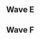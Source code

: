 {{DISPLAYTITLE:Shine 2016: ''Melee'' Doubles Pools}}{{tabs static
|name1=Overview
|link1=Shine/2016/Melee
|name2=Singles Round 1 Pools
|link2=Shine/2016/Melee/Singles Round 1 Pools
|name3=Singles Round 2 Pools
|link3=Shine/2016/Melee/Singles Round 2 Pools
|name4=Singles Bracket
|link4=Shine/2016/Melee/Singles Bracket
|name5=Doubles Pools
|link5=Shine/2016/Melee/Doubles Pools
|name6=Doubles Bracket
|link6=Shine/2016/Melee/Doubles Bracket
|This=5
}}
==Wave E==
{{Box|start|padding=2em}}
{{HiddenSort|===E1===}}
{{GroupTableStart |Bracket E1|width=300px}}
{{DoublesGroupTableSlot|p1=Lucky|p1flag=us|p2=Reno|p2flag=us|win_m=4|lose_m=0|place=1|bg=up|go={{advance|Shine/2016/Melee/Doubles Bracket#Winners Bracket}}}}
{{DoublesGroupTableSlot|p1=BigWenz|p1flag=us|p2=Juggleguy|p2flag=us|win_m=6|lose_m=1|place=2|bg=up|go={{advance|Shine/2016/Melee/Doubles Bracket#Losers Bracket}}}}
{{DoublesGroupTableSlot|p1=ZettaVolt|p1flag=us|p2=Tessa|p2flag=us|win_m=3|lose_m=2|place=3|bg=down}}
{{DoublesGroupTableSlot|p1=Kevorkian|p1flag=us|p2=MPK|p2flag=us|win_m=4|lose_m=2|place=4|bg=down}}
{{DoublesGroupTableSlot|p1=DogFace|p1flag=us|p2=trogdor|p2flag=us|win_m=2|lose_m=2|place=5|bg=down}}
{{DoublesGroupTableSlot|p1=Keo|p1flag=ca|p2=VrudSSBM|p2flag=ca|win_m=2|lose_m=2|place=5|bg=down}}
{{DoublesGroupTableSlot|p1=LightningJG|p1flag=us|p2=Dr. Moo|p2flag=us|win_m=2|lose_m=2|place=7|bg=down}}
{{DoublesGroupTableSlot|p1=FloorBoards|p1flag=us|p2=Tree|p2flag=us|win_m=2|lose_m=2|place=7|bg=down}}
{{DoublesGroupTableSlot|p1=mom?|p1flag=us|p2=Charlie|p2flag=us|win_m=1|lose_m=2|place=9|bg=down}}
{{DoublesGroupTableSlot|p1=dtwizzledante|p1flag=us|p2=Wombätt|p2flag=us|win_m=1|lose_m=2|place=9|bg=down}}
{{DoublesGroupTableSlot|p1=SirCabby|p1flag=us|p2=G0mega|p2flag=us|win_m=1|lose_m=2|place=9|bg=down}}
{{DoublesGroupTableSlot|p1=Milk|p1flag=us|p2=Z0RA|p2flag=us|win_m=1|lose_m=2|place=9|bg=down}}
{{DoublesGroupTableSlot|p1=Hufff|p1flag=us|p2=Tommy|p2flag=us|win_m=0|lose_m=2|place=13|bg=down}}
{{DoublesGroupTableSlot|p1=Chompskye|p1flag=us|p2=Core|p2flag=us|win_m=0|lose_m=2|place=13|bg=down}}
{{DoublesGroupTableSlot|p1=Pecan3141|p1flag=us|p2=ScarJo|p2flag=us|win_m=0|lose_m=2|place=13|bg=down}}
{{DoublesGroupTableSlot|p1=Eaglebloo|p1flag=us|p2=Wjang|p2flag=us|win_m=0|lose_m=2|place=13|bg=down}}
{{GroupTableEnd}}
{{Box|break|padding=2em}}

{{HiddenSort|===E2===}}
{{GroupTableStart |Bracket E2|width=300px}}
{{DoublesGroupTableSlot|p1=The Moon|p1flag=us|p2=DJ Nintendo|p2flag=us|win_m=4|lose_m=0|place=1|bg=up|go={{advance|Shine/2016/Melee/Doubles Bracket#Winners Bracket}}}}
{{DoublesGroupTableSlot|p1=Mr. Lemon|p1flag=us|p2=Klaps|p2flag=us|win_m=4|lose_m=1|place=2|bg=up|go={{advance|Shine/2016/Melee/Doubles Bracket#Losers Bracket}}}}
{{DoublesGroupTableSlot|p1=Mt. Crushmore|p1flag=us|p2=Quil|p2flag=us|win_m=5|lose_m=2|place=3|bg=down}}
{{DoublesGroupTableSlot|p1=lint|p1flag=us|p2=Toe|p2flag=us|win_m=3|lose_m=2|place=4|bg=down}}
{{DoublesGroupTableSlot|p1=Trees|p1flag=us|p2=lordbeard|p2flag=us|win_m=3|lose_m=2|place=5|bg=down}}
{{DoublesGroupTableSlot|p1=Life|p1flag=us|p2=Miyagi|p2flag=us|win_m=2|lose_m=2|place=5|bg=down}}
{{DoublesGroupTableSlot|p1=Adair|p1flag=us|p2=Stacy's Stepdad|p2flag=us|win_m=2|lose_m=2|place=7|bg=down}}
{{DoublesGroupTableSlot|p1=Brohad|p1flag=us|p2=FizzBA|p2flag=il|win_m=2|lose_m=2|place=7|bg=down}}
{{DoublesGroupTableSlot|p1=Mr. Tuesday|p1flag=us|p2=Metlwing|p2flag=us|win_m=1|lose_m=2|place=9|bg=down}}
{{DoublesGroupTableSlot|p1=RawDog|p1flag=us|p2=FingerBlast|p2flag=us|win_m=1|lose_m=2|place=9|bg=down}}
{{DoublesGroupTableSlot|p1=KKZ|p1flag=us|p2=Tenshi|p2flag=us|win_m=1|lose_m=2|place=9|bg=down}}
{{DoublesGroupTableSlot|p1=jgramm|p1flag=us|p2=Krythan|p2flag=us|win_m=1|lose_m=2|place=9|bg=down}}
{{DoublesGroupTableSlot|p1=nokit|p1flag=us|p2=Loading...|p2flag=us|win_m=0|lose_m=2|place=13|bg=down}}
{{DoublesGroupTableSlot|p1=Wei|p1flag=us|p2=Scabhammer|p2flag=us|win_m=0|lose_m=2|place=13|bg=down}}
{{DoublesGroupTableSlot|p1=SkullTown|p1flag=us|p2=bennyboy98|p2flag=us|win_m=0|lose_m=2|place=13|bg=down}}
{{DoublesGroupTableSlot|p1=EXALTEDoreo|p1flag=us|p2=Cupcake Pirate|p2flag=us|win_m=0|lose_m=2|place=13|bg=down}}
{{GroupTableEnd}}
{{Box|break|padding=2em}}

{{HiddenSort|===E3===}}
{{GroupTableStart |Bracket E3|width=300px}}
{{DoublesGroupTableSlot|p1=SFAT|p1flag=us|p2=Kjh|p2flag=us|win_m=4|lose_m=0|place=1|bg=up|go={{advance|Shine/2016/Melee/Doubles Bracket#Winners Bracket}}}}
{{DoublesGroupTableSlot|p1=mayb|p1flag=us|p2=Ryobeat|p2flag=us|win_m=4|lose_m=1|place=2|bg=up|go={{advance|Shine/2016/Melee/Doubles Bracket#Losers Bracket}}}}
{{DoublesGroupTableSlot|p1=GSO|p1flag=us|p2=Thx|p2flag=us|win_m=4|lose_m=2|place=3|bg=down}}
{{DoublesGroupTableSlot|p1=GongFactor|p1flag=us|p2=Makari|p2flag=us|win_m=3|lose_m=2|place=4|bg=down}}
{{DoublesGroupTableSlot|p1=wAwA|p1flag=us|p2=Metallic|p2flag=us|win_m=3|lose_m=2|place=5|bg=down}}
{{DoublesGroupTableSlot|p1=Samurai Ike|p1flag=us|p2=plow|p2flag=us|win_m=3|lose_m=2|place=5|bg=down}}
{{DoublesGroupTableSlot|p1=Saiyan|p1flag=us|p2=Silent|p2flag=us|win_m=2|lose_m=2|place=7|bg=down}}
{{DoublesGroupTableSlot|p1=Connor|p1flag=us|p2=stickman|p2flag=us|win_m=2|lose_m=2|place=7|bg=down}}
{{DoublesGroupTableSlot|p1=Dodge|p1flag=us|p2=rootbeerFloat|p2flag=us|win_m=1|lose_m=2|place=9|bg=down}}
{{DoublesGroupTableSlot|p1=John Ward|p1flag=us|p2=JNaut|p2flag=us|win_m=1|lose_m=2|place=9|bg=down}}
{{DoublesGroupTableSlot|p1=Beverage|p1flag=us|p2=WyzDM|p2flag=us|win_m=1|lose_m=2|place=9|bg=down}}
{{DoublesGroupTableSlot|p1=link2213|p1flag=us|p2=DannyD|p2flag=us|win_m=1|lose_m=2|place=9|bg=down}}
{{DoublesGroupTableSlot|p1=Spirit|p1flag=us|p2=Dutes|p2flag=us|win_m=0|lose_m=2|place=13|bg=down}}
{{DoublesGroupTableSlot|p1=Jeff Chang|p1flag=us|p2=Demm|p2flag=us|win_m=0|lose_m=2|place=13|bg=down}}
{{DoublesGroupTableSlot|p1=Ceeds|p1flag=us|p2=Gbaby6_|p2flag=us|win_m=0|lose_m=2|place=13|bg=down}}
{{DoublesGroupTableSlot|p1=Mr.Stitch|p1flag=us|p2=STDemon|p2flag=us|win_m=0|lose_m=2|place=13|bg=down}}
{{GroupTableEnd}}
{{Box|break|padding=2em}}

{{HiddenSort|===E4===}}
{{GroupTableStart |Bracket E4|width=300px}}
{{DoublesGroupTableSlot|p1=Westballz|p1flag=us|p2=Prince Abu|p2flag=us|win_m=4|lose_m=0|place=1|bg=up|go={{advance|Shine/2016/Melee/Doubles Bracket#Winners Bracket}}}}
{{DoublesGroupTableSlot|p1=ADVANCED|p1flag=us|p2=TheSWOOPER|p2flag=us|win_m=4|lose_m=1|place=2|bg=up|go={{advance|Shine/2016/Melee/Doubles Bracket#Losers Bracket}}}}
{{DoublesGroupTableSlot|p1=MattDotZeb|p1flag=us|p2=Hentai69|p2flag=us|win_m=4|lose_m=2|place=3|bg=down}}
{{DoublesGroupTableSlot|p1=Younger|p1flag=us|p2=ThunderPaste|p2flag=us|win_m=3|lose_m=2|place=4|bg=down}}
{{DoublesGroupTableSlot|p1=Sastopher|p1flag=us|p2=Derilink|p2flag=us|win_m=3|lose_m=2|place=5|bg=down}}
{{DoublesGroupTableSlot|p1=Razz|p1flag=us|p2=nml|p2flag=us|win_m=3|lose_m=2|place=5|bg=down}}
{{DoublesGroupTableSlot|p1=Burrito Mobile|p1flag=us|p2=Grrg|p2flag=us|win_m=2|lose_m=2|place=7|bg=down}}
{{DoublesGroupTableSlot|p1=NBS|p1flag=us|p2=Farthbog|p2flag=us|win_m=2|lose_m=2|place=7|bg=down}}
{{DoublesGroupTableSlot|p1=Salt Mine|p1flag=us|p2=Pooodge|p2flag=us|win_m=1|lose_m=2|place=9|bg=down}}
{{DoublesGroupTableSlot|p1=sambuddy5|p1flag=us|p2=ClyveDaddy|p2flag=us|win_m=1|lose_m=2|place=9|bg=down}}
{{DoublesGroupTableSlot|p1=Smitus|p1flag=us|p2=Alchemist|p2flag=us|win_m=1|lose_m=2|place=9|bg=down}}
{{DoublesGroupTableSlot|p1=elicik|p1flag=us|p2=DotA|p2flag=us|win_m=1|lose_m=2|place=9|bg=down}}
{{DoublesGroupTableSlot|p1=Argo|p1flag=us|p2=Peak|p2flag=us|win_m=0|lose_m=2|place=13|bg=down}}
{{DoublesGroupTableSlot|p1=Maestro|p1flag=us|p2=Bumble|p2flag=us|win_m=0|lose_m=2|place=13|bg=down}}
{{DoublesGroupTableSlot|p1=Reset|p1flag=us|p2=BigRedAnimeBike|p2flag=us|win_m=0|lose_m=2|place=13|bg=down}}
{{DoublesGroupTableSlot|p1=Icon|p1flag=us|p2=Moat|p2flag=us|win_m=0|lose_m=2|place=13|bg=down}}
{{GroupTableEnd}}
{{Box|break|padding=2em}}

{{HiddenSort|===E5===}}
{{GroupTableStart |Bracket E5|width=300px}}
{{DoublesGroupTableSlot|p1=Nintendude|p1flag=us|p2=Wobbles|p2flag=us|win_m=4|lose_m=0|place=1|bg=up|go={{advance|Shine/2016/Melee/Doubles Bracket#Winners Bracket}}}}
{{DoublesGroupTableSlot|p1=Elen|p1flag=us|p2=KDJ|p2flag=us|win_m=4|lose_m=1|place=2|bg=up|go={{advance|Shine/2016/Melee/Doubles Bracket#Losers Bracket}}}}
{{DoublesGroupTableSlot|p1=bonfire10|p1flag=us|p2=Arty|p2flag=us|win_m=4|lose_m=2|place=3|bg=down}}
{{DoublesGroupTableSlot|p1=BigFoig|p1flag=us|p2=YCJ|p2flag=us|win_m=3|lose_m=2|place=4|bg=down}}
{{DoublesGroupTableSlot|p1=K8A|p1flag=us|p2=Shwa$BB|p2flag=us|win_m=3|lose_m=2|place=5|bg=down}}
{{DoublesGroupTableSlot|p1=Lego|p1flag=us|p2=Enemy Unit|p2flag=us|win_m=3|lose_m=2|place=5|bg=down}}
{{DoublesGroupTableSlot|p1=delarock|p1flag=us|p2=Stoned Toddler|p2flag=us|win_m=2|lose_m=2|place=7|bg=down}}
{{DoublesGroupTableSlot|p1=Milk $$$|p1flag=us|p2=JPO|p2flag=us|win_m=2|lose_m=2|place=7|bg=down}}
{{DoublesGroupTableSlot|p1=TuukkaTime|p1flag=us|p2=bluJ|p2flag=us|win_m=1|lose_m=2|place=9|bg=down}}
{{DoublesGroupTableSlot|p1=CapitaineMitaine|p1flag=ca|p2=Rudo|p2flag=ca|win_m=1|lose_m=2|place=9|bg=down}}
{{DoublesGroupTableSlot|p1=22K|p1flag=us|p2=Soil|p2flag=us|win_m=1|lose_m=2|place=9|bg=down}}
{{DoublesGroupTableSlot|p1=Horato|p1flag=us|p2=Shubs|p2flag=us|win_m=1|lose_m=2|place=9|bg=down}}
{{DoublesGroupTableSlot|p1=Battery|p1flag=us|p2=Hazard|p2flag=us|win_m=0|lose_m=2|place=13|bg=down}}
{{DoublesGroupTableSlot|p1=SD Rick|p1flag=us|p2=ProXY|p2flag=us|win_m=0|lose_m=2|place=13|bg=down}}
{{DoublesGroupTableSlot|p1=Goad|p1flag=us|p2=UnclePh1l|p2flag=us|win_m=0|lose_m=2|place=13|bg=down}}
{{DoublesGroupTableSlot|p1=KFJ|p1flag=us|p2=Aureate|p2flag=us|win_m=0|lose_m=2|place=13|bg=down}}
{{GroupTableEnd}}
{{Box|break|padding=2em}}

{{HiddenSort|===E6===}}
{{GroupTableStart |Bracket E6|width=300px}}
{{DoublesGroupTableSlot|p1=Crush|p1flag=us|p2=Slox|p2flag=us|win_m=4|lose_m=0|place=1|bg=up|go={{advance|Shine/2016/Melee/Doubles Bracket#Winners Bracket}}}}
{{DoublesGroupTableSlot|p1=squible|p1flag=us|p2=Clue|p2flag=us|win_m=5|lose_m=1|place=2|bg=up|go={{advance|Shine/2016/Melee/Doubles Bracket#Losers Bracket}}}}
{{DoublesGroupTableSlot|p1=Zeo|p1flag=us|p2=CIZ|p2flag=us|win_m=3|lose_m=2|place=3|bg=down}}
{{DoublesGroupTableSlot|p1=Zeus|p1flag=us|p2=Flambo|p2flag=us|win_m=4|lose_m=2|place=4|bg=down}}
{{DoublesGroupTableSlot|p1=HannyDoon|p1flag=us|p2=alan|p2flag=us|win_m=3|lose_m=2|place=5|bg=down}}
{{DoublesGroupTableSlot|p1=emilywaves|p1flag=us|p2=Admiral|p2flag=us|win_m=2|lose_m=2|place=5|bg=down}}
{{DoublesGroupTableSlot|p1=IONTheKid|p1flag=us|p2=Batista|p2flag=us|win_m=2|lose_m=2|place=7|bg=down}}
{{DoublesGroupTableSlot|p1=Quality Steve|p1flag=us|p2=DennysGrandSlamBreakfast|p2flag=us|win_m=2|lose_m=2|place=7|bg=down}}
{{DoublesGroupTableSlot|p1=Havok|p1flag=us|p2=Emil|p2flag=us|win_m=1|lose_m=2|place=9|bg=down}}
{{DoublesGroupTableSlot|p1=danch|p1flag=us|p2=Haus|p2flag=us|win_m=1|lose_m=2|place=9|bg=down}}
{{DoublesGroupTableSlot|p1=Spell|p1flag=us|p2=Pizzamaster|p2flag=us|win_m=1|lose_m=2|place=9|bg=down}}
{{DoublesGroupTableSlot|p1=Hot Toddy|p1flag=us|p2=Link|p2flag=us|win_m=1|lose_m=2|place=9|bg=down}}
{{DoublesGroupTableSlot|p1=Maytag|p1flag=us|p2=Him|p2flag=us|win_m=0|lose_m=2|place=13|bg=down}}
{{DoublesGroupTableSlot|p1=Pyro|p1flag=us|p2=Yang|p2flag=us|win_m=0|lose_m=2|place=13|bg=down}}
{{DoublesGroupTableSlot|p1=snowman|p1flag=us|p2=Vexoskeleton|p2flag=us|win_m=0|lose_m=2|place=13|bg=down}}
{{DoublesGroupTableSlot|p1=KC|p1flag=us|p2=JCela|p2flag=us|win_m=0|lose_m=2|place=13|bg=down}}
{{GroupTableEnd}}
{{Box|break|padding=2em}}

{{HiddenSort|===E7===}}
{{GroupTableStart |Bracket E7|width=300px}}
{{DoublesGroupTableSlot|p1=Swiftbass|p1flag=us|p2=Tafokints|p2flag=us|win_m=4|lose_m=0|place=1|bg=up|go={{advance|Shine/2016/Melee/Doubles Bracket#Winners Bracket}}}}
{{DoublesGroupTableSlot|p1=Zealous5000|p1flag=us|p2=Red Rice|p2flag=us|win_m=4|lose_m=1|place=2|bg=up|go={{advance|Shine/2016/Melee/Doubles Bracket#Losers Bracket}}}}
{{DoublesGroupTableSlot|p1=Vestboy Myst|p1flag=us|p2=Son2|p2flag=us|win_m=4|lose_m=2|place=3|bg=down}}
{{DoublesGroupTableSlot|p1=slacks|p1flag=us|p2=Piranha|p2flag=us|win_m=3|lose_m=2|place=4|bg=down}}
{{DoublesGroupTableSlot|p1=NFreak|p1flag=us|p2=Nugget|p2flag=us|win_m=3|lose_m=2|place=5|bg=down}}
{{DoublesGroupTableSlot|p1=Lion|p1flag=us|p2=Armo|p2flag=us|win_m=3|lose_m=2|place=5|bg=down}}
{{DoublesGroupTableSlot|p1=Yung Bones Villain|p1flag=us|p2=Phenoz|p2flag=us|win_m=2|lose_m=2|place=7|bg=down}}
{{DoublesGroupTableSlot|p1=Kota|p1flag=us|p2=Solid Dong|p2flag=us|win_m=2|lose_m=2|place=7|bg=down}}
{{DoublesGroupTableSlot|p1=Boosted|p1flag=us|p2=Bombsoldier|p2flag=us|win_m=1|lose_m=2|place=9|bg=down}}
{{DoublesGroupTableSlot|p1=Ghoul|p1flag=us|p2=Jaybird Klutz|p2flag=us|win_m=1|lose_m=2|place=9|bg=down}}
{{DoublesGroupTableSlot|p1=Mike4Real|p1flag=us|p2=DobbyBonovan|p2flag=us|win_m=1|lose_m=2|place=9|bg=down}}
{{DoublesGroupTableSlot|p1=Null|p1flag=us|p2=Neft|p2flag=us|win_m=1|lose_m=2|place=9|bg=down}}
{{DoublesGroupTableSlot|p1=nugz|p1flag=us|p2=Debra!|p2flag=us|win_m=0|lose_m=2|place=13|bg=down}}
{{DoublesGroupTableSlot|p1=Shk Shk|p1flag=us|p2=Snow Wiener|p2flag=us|win_m=0|lose_m=2|place=13|bg=down}}
{{DoublesGroupTableSlot|p1=James Landino|p1flag=us|p2=Kevin|p2flag=us|win_m=0|lose_m=2|place=13|bg=down}}
{{DoublesGroupTableSlot|p1=omer|p1flag=us|p2=napz|p2flag=us|win_m=0|lose_m=2|place=13|bg=down}}
{{GroupTableEnd}}
{{Box|break|padding=2em}}

{{HiddenSort|===E8===}}
{{GroupTableStart |Bracket E8|width=300px}}
{{DoublesGroupTableSlot|p1=dizzkidboogie|p1flag=us|p2=Captain Smuckers|p2flag=us|win_m=4|lose_m=0|place=1|bg=up|go={{advance|Shine/2016/Melee/Doubles Bracket#Winners Bracket}}}}
{{DoublesGroupTableSlot|p1=Dr. Z|p1flag=us|p2=Rustin|p2flag=us|win_m=4|lose_m=1|place=2|bg=up|go={{advance|Shine/2016/Melee/Doubles Bracket#Losers Bracket}}}}
{{DoublesGroupTableSlot|p1=BigVegetaBluntz|p1flag=us|p2=Loki|p2flag=jp|win_m=4|lose_m=2|place=3|bg=down}}
{{DoublesGroupTableSlot|p1=Ambisinister|p1flag=us|p2=GHETTOWARMACHINE420|p2flag=us|win_m=3|lose_m=2|place=4|bg=down}}
{{DoublesGroupTableSlot|p1=CNIU|p1flag=us|p2=Giraphe|p2flag=us|win_m=3|lose_m=2|place=5|bg=down}}
{{DoublesGroupTableSlot|p1=Akio|p1flag=us|p2=Tempo|p2flag=us|win_m=3|lose_m=2|place=5|bg=down}}
{{DoublesGroupTableSlot|p1=Skipper|p1flag=us|p2=Macintosh|p2flag=us|win_m=2|lose_m=2|place=7|bg=down}}
{{DoublesGroupTableSlot|p1=sweets|p1flag=pr|p2=KingBBB|p2flag=us|win_m=2|lose_m=2|place=7|bg=down}}
{{DoublesGroupTableSlot|p1=Yasu|p1flag=us|p2=Zebra|p2flag=us|win_m=1|lose_m=2|place=9|bg=down}}
{{DoublesGroupTableSlot|p1=Sadfish|p1flag=us|p2=LuckyClark|p2flag=us|win_m=1|lose_m=2|place=9|bg=down}}
{{DoublesGroupTableSlot|p1=8|p1flag=us|p2=Soma|p2flag=us|win_m=1|lose_m=2|place=9|bg=down}}
{{DoublesGroupTableSlot|p1=Roko|p1flag=us|p2=SongBird|p2flag=us|win_m=1|lose_m=2|place=9|bg=down}}
{{DoublesGroupTableSlot|p1=Khan|p1flag=us|p2=Ldubs|p2flag=us|win_m=0|lose_m=2|place=13|bg=down}}
{{DoublesGroupTableSlot|p1=HighlyEducational|p1flag=us|p2=matt|p2flag=us|win_m=0|lose_m=2|place=13|bg=down}}
{{DoublesGroupTableSlot|p1=Mocha|p1flag=us|p2=Buck|p2flag=us|win_m=0|lose_m=2|place=13|bg=down}}
{{DoublesGroupTableSlot|p1=TeenageMutantGingerTurtle|p1flag=us|p2=Slob On My Knob|p2flag=us|win_m=0|lose_m=2|place=13|bg=down}}
{{GroupTableEnd}}
{{Box|break|padding=2em}}

{{HiddenSort|===E9===}}
{{GroupTableStart |Bracket E9|width=300px}}
{{DoublesGroupTableSlot|p1=Mew2King|p1flag=us|p2=Plup|p2flag=us|win_m=4|lose_m=0|place=1|bg=up|go={{advance|Shine/2016/Melee/Doubles Bracket#Winners Bracket}}}}
{{DoublesGroupTableSlot|p1=Devil May Cry 3|p1flag=us|p2=Overflow|p2flag=us|win_m=5|lose_m=1|place=2|bg=up|go={{advance|Shine/2016/Melee/Doubles Bracket#Losers Bracket}}}}
{{DoublesGroupTableSlot|p1=BonkCushy|p1flag=us|p2=Torsional Strain|p2flag=us|win_m=3|lose_m=2|place=3|bg=down}}
{{DoublesGroupTableSlot|p1=Tranimal|p1flag=ca|p2=Legend|p2flag=ca|win_m=3|lose_m=2|place=4|bg=down}}
{{DoublesGroupTableSlot|p1=Santa|p1flag=us|p2=Rasen|p2flag=us|win_m=3|lose_m=2|place=5|bg=down}}
{{DoublesGroupTableSlot|p1=Marche|p1flag=us|p2=Koga|p2flag=us|win_m=3|lose_m=2|place=5|bg=down}}
{{DoublesGroupTableSlot|p1=Lucifer|p1flag=us|p2=Hung|p2flag=us|win_m=2|lose_m=2|place=7|bg=down}}
{{DoublesGroupTableSlot|p1=Nards|p1flag=us|p2=Panda|p2flag=us|win_m=2|lose_m=2|place=7|bg=down}}
{{DoublesGroupTableSlot|p1=JazzHands|p1flag=us|p2=Grape Jelly|p2flag=us|win_m=1|lose_m=2|place=9|bg=down}}
{{DoublesGroupTableSlot|p1=Moo|p1flag=us|p2=Pip|p2flag=us|win_m=1|lose_m=2|place=9|bg=down}}
{{DoublesGroupTableSlot|p1=Darby|p1flag=us|p2=Norbu|p2flag=us|win_m=1|lose_m=2|place=9|bg=down}}
{{DoublesGroupTableSlot|p1=ryf1sh|p1flag=us|p2=STOC|p2flag=us|win_m=1|lose_m=2|place=9|bg=down}}
{{DoublesGroupTableSlot|p1=Paprika|p1flag=us|p2=Yogurt|p2flag=us|win_m=0|lose_m=2|place=13|bg=down}}
{{DoublesGroupTableSlot|p1=SD_Justin|p1flag=us|p2=Swerliie|p2flag=us|win_m=0|lose_m=2|place=13|bg=down}}
{{DoublesGroupTableSlot|p1=AChaoticNordi|p1flag=us|p2=Tri-Volt|p2flag=us|win_m=0|lose_m=2|place=13|bg=down}}
{{DoublesGroupTableSlot|p1=Backlash|p1flag=us|p2=GoDiegoGo|p2flag=ca|win_m=0|lose_m=2|place=13|bg=down}}
{{GroupTableEnd}}
{{Box|break|padding=2em}}

{{HiddenSort|===E10===}}
{{GroupTableStart |Bracket E10|width=300px}}
{{DoublesGroupTableSlot|p1=Shroomed|p1flag=us|p2=MacD|p2flag=us|win_m=4|lose_m=0|place=1|bg=up|go={{advance|Shine/2016/Melee/Doubles Bracket#Winners Bracket}}}}
{{DoublesGroupTableSlot|p1=dudutsai|p1flag=us|p2=Kyu Puff|p2flag=us|win_m=4|lose_m=1|place=2|bg=up|go={{advance|Shine/2016/Melee/Doubles Bracket#Losers Bracket}}}}
{{DoublesGroupTableSlot|p1=BluEG|p1flag=us|p2=Focus|p2flag=us|win_m=4|lose_m=2|place=3|bg=down}}
{{DoublesGroupTableSlot|p1=Blahyay|p1flag=us|p2=Hart|p2flag=us|win_m=3|lose_m=2|place=4|bg=down}}
{{DoublesGroupTableSlot|p1=Clockmire|p1flag=us|p2=Tiramisu|p2flag=us|win_m=3|lose_m=2|place=5|bg=down}}
{{DoublesGroupTableSlot|p1=Patrick|p1flag=us|p2=Seabass|p2flag=us|win_m=3|lose_m=2|place=5|bg=down}}
{{DoublesGroupTableSlot|p1=Bagelz|p1flag=us|p2=flop|p2flag=us|win_m=2|lose_m=2|place=7|bg=down}}
{{DoublesGroupTableSlot|p1=Space Ghost|p1flag=us|p2=Blackjack|p2flag=us|win_m=2|lose_m=2|place=7|bg=down}}
{{DoublesGroupTableSlot|p1=keg|p1flag=us|p2=Puzzle|p2flag=us|win_m=1|lose_m=2|place=9|bg=down}}
{{DoublesGroupTableSlot|p1=Mizuki|p1flag=us|p2=moko|p2flag=us|win_m=1|lose_m=2|place=9|bg=down}}
{{DoublesGroupTableSlot|p1=Edward|p1flag=us|p2=Earthberg|p2flag=us|win_m=1|lose_m=2|place=9|bg=down}}
{{DoublesGroupTableSlot|p1=Citius|p1flag=us|p2=Grim|p2flag=us|win_m=1|lose_m=2|place=9|bg=down}}
{{DoublesGroupTableSlot|p1=Arsi|p1flag=us|p2=ViceRoy|p2flag=us|win_m=0|lose_m=2|place=13|bg=down}}
{{DoublesGroupTableSlot|p1=Haimatox|p1flag=us|p2=cubot64|p2flag=us|win_m=0|lose_m=2|place=13|bg=down}}
{{DoublesGroupTableSlot|p1=PPH|p1flag=us|p2=Guapo|p2flag=us|win_m=0|lose_m=2|place=13|bg=down}}
{{DoublesGroupTableSlot|p1=[N]|p1flag=us|p2=applefrorm|p2flag=us|win_m=0|lose_m=2|place=13|bg=down}}
{{GroupTableEnd}}
{{Box|break|padding=2em}}

{{HiddenSort|===E11===}}
{{GroupTableStart |Bracket E11|width=300px}}
{{DoublesGroupTableSlot|p1=Axe|p1flag=us|p2=Kage|p2flag=ca|win_m=4|lose_m=0|place=1|bg=up|go={{advance|Shine/2016/Melee/Doubles Bracket#Winners Bracket}}}}
{{DoublesGroupTableSlot|p1=Claw|p1flag=us|p2=KoRT|p2flag=us|win_m=6|lose_m=1|place=2|bg=up|go={{advance|Shine/2016/Melee/Doubles Bracket#Losers Bracket}}}}
{{DoublesGroupTableSlot|p1=Spiff|p1flag=us|p2=Wind|p2flag=us|win_m=3|lose_m=2|place=3|bg=down}}
{{DoublesGroupTableSlot|p1=yedi|p1flag=us|p2=Fonzie|p2flag=us|win_m=4|lose_m=2|place=4|bg=down}}
{{DoublesGroupTableSlot|p1=Ant|p1flag=us|p2=Scale|p2flag=us|win_m=2|lose_m=2|place=5|bg=down}}
{{DoublesGroupTableSlot|p1=tangerine|p1flag=us|p2=Tse|p2flag=us|win_m=2|lose_m=2|place=5|bg=down}}
{{DoublesGroupTableSlot|p1=Tonic|p1flag=us|p2=Rarik|p2flag=us|win_m=2|lose_m=2|place=7|bg=down}}
{{DoublesGroupTableSlot|p1=MelpyX|p1flag=ca|p2=Epic!|p2flag=ca|win_m=2|lose_m=2|place=7|bg=down}}
{{DoublesGroupTableSlot|p1=BlueEco|p1flag=us|p2=NoTechSkill|p2flag=us|win_m=1|lose_m=2|place=9|bg=down}}
{{DoublesGroupTableSlot|p1=Supahot|p1flag=us|p2=TFEC|p2flag=us|win_m=1|lose_m=2|place=9|bg=down}}
{{DoublesGroupTableSlot|p1=NovaMatt|p1flag=us|p2=Zigludo|p2flag=us|win_m=1|lose_m=2|place=9|bg=down}}
{{DoublesGroupTableSlot|p1=HoofArted|p1flag=us|p2=Bok Choy|p2flag=us|win_m=1|lose_m=2|place=9|bg=down}}
{{DoublesGroupTableSlot|p1=Beaver|p1flag=us|p2=Albert With A Money Sign|p2flag=us|win_m=0|lose_m=2|place=13|bg=down}}
{{DoublesGroupTableSlot|p1=2%|p1flag=us|p2=Pt2|p2flag=us|win_m=0|lose_m=2|place=13|bg=down}}
{{DoublesGroupTableSlot|p1=idkidc|p1flag=us|p2=salt|p2flag=|win_m=0|lose_m=2|place=13|bg=down}}
{{DoublesGroupTableSlot|p1=AwSmSean|p1flag=us|p2=Jibb|p2flag=us|win_m=0|lose_m=2|place=13|bg=down}}
{{GroupTableEnd}}
{{Box|end}}

==Wave F==
{{Box|start|padding=2em}}
{{HiddenSort|===F1===}}
{{GroupTableStart |Bracket F1|width=300px}}
{{DoublesGroupTableSlot|p1=Silent Wolf|p1flag=us|p2=Professor Pro|p2flag=gb|win_m=3|lose_m=0|place=1|bg=up|go={{advance|Shine/2016/Melee/Doubles Bracket#Winners Bracket}}}}
{{DoublesGroupTableSlot|p1=Stango|p1flag=us|p2=BMC|p2flag=us|win_m=4|lose_m=1|place=2|bg=up|go={{advance|Shine/2016/Melee/Doubles Bracket#Losers Bracket}}}}
{{DoublesGroupTableSlot|p1=Quig|p1flag=us|p2=Musgraves|p2flag=us|win_m=5|lose_m=2|place=3|bg=down}}
{{DoublesGroupTableSlot|p1=Dingus|p1flag=us|p2=Kaptinkillem|p2flag=us|win_m=3|lose_m=2|place=4|bg=down}}
{{DoublesGroupTableSlot|p1=Geoscyl|p1flag=us|p2=Gildo|p2flag=us|win_m=3|lose_m=2|place=5|bg=down}}
{{DoublesGroupTableSlot|p1=Marriott Moy|p1flag=us|p2=Dysfunkti0nal|p2flag=us|win_m=2|lose_m=2|place=5|bg=down}}
{{DoublesGroupTableSlot|p1=The Dovler|p1flag=us|p2=S&S|p2flag=us|win_m=2|lose_m=2|place=7|bg=down}}
{{DoublesGroupTableSlot|p1=Jib|p1flag=us|p2=andonuts|p2flag=us|win_m=2|lose_m=2|place=7|bg=down}}
{{DoublesGroupTableSlot|p1=Nibbity|p1flag=us|p2=Tuba|p2flag=us|win_m=1|lose_m=2|place=9|bg=down}}
{{DoublesGroupTableSlot|p1=Strouticus|p1flag=us|p2=kramff|p2flag=us|win_m=1|lose_m=2|place=9|bg=down}}
{{DoublesGroupTableSlot|p1=julio98|p1flag=us|p2=Willy Will|p2flag=us|win_m=1|lose_m=2|place=9|bg=down}}
{{DoublesGroupTableSlot|p1=Daddy|p1flag=us|p2=THEF|p2flag=us|win_m=0|lose_m=2|place=9|bg=down}}
{{DoublesGroupTableSlot|p1=loveswater|p1flag=us|p2=Jamis|p2flag=us|win_m=0|lose_m=2|place=13|bg=down}}
{{DoublesGroupTableSlot|p1=Boyd|p1flag=us|p2=djl|p2flag=us|win_m=0|lose_m=2|place=13|bg=down}}
{{DoublesGroupTableSlot|p1=KDEP|p1flag=us|p2=Papa Zondo|p2flag=us|win_m=0|lose_m=2|place=13|bg=down}}
{{GroupTableEnd}}
{{Box|break|padding=2em}}

{{HiddenSort|===F2===}}
{{GroupTableStart |Bracket F2|width=300px}}
{{DoublesGroupTableSlot|p1=Chillindude|p1flag=us|p2=hat|p2flag=us|win_m=4|lose_m=0|place=1|bg=up|go={{advance|Shine/2016/Melee/Doubles Bracket#Winners Bracket}}}}
{{DoublesGroupTableSlot|p1=R2DLiu|p1flag=us|p2=Widl|p2flag=no|win_m=4|lose_m=1|place=2|bg=up|go={{advance|Shine/2016/Melee/Doubles Bracket#Losers Bracket}}}}
{{DoublesGroupTableSlot|p1=Ed|p1flag=us|p2=JRad|p2flag=us|win_m=4|lose_m=2|place=3|bg=down}}
{{DoublesGroupTableSlot|p1=Risky|p1flag=us|p2=Kaimen|p2flag=us|win_m=3|lose_m=2|place=4|bg=down}}
{{DoublesGroupTableSlot|p1=Thrash|p1flag=us|p2=Weeaboo|p2flag=us|win_m=3|lose_m=2|place=5|bg=down}}
{{DoublesGroupTableSlot|p1=Ruckus|p1flag=us|p2=Lank|p2flag=us|win_m=3|lose_m=2|place=5|bg=down}}
{{DoublesGroupTableSlot|p1=Vudoo|p1flag=us|p2=Etai|p2flag=us|win_m=2|lose_m=2|place=7|bg=down}}
{{DoublesGroupTableSlot|p1=OnePunchMan|p1flag=us|p2=ArcNatural|p2flag=us|win_m=2|lose_m=2|place=7|bg=down}}
{{DoublesGroupTableSlot|p1=Smillzor|p1flag=us|p2=Krusty|p2flag=us|win_m=1|lose_m=2|place=9|bg=down}}
{{DoublesGroupTableSlot|p1=WatchingTime|p1flag=us|p2=Thecivilyoshi|p2flag=us|win_m=1|lose_m=2|place=9|bg=down}}
{{DoublesGroupTableSlot|p1=Silent E|p1flag=us|p2=Bao the Wyld|p2flag=us|win_m=1|lose_m=2|place=9|bg=down}}
{{DoublesGroupTableSlot|p1=karn1vore|p1flag=us|p2=Boptimus|p2flag=us|win_m=1|lose_m=2|place=9|bg=down}}
{{DoublesGroupTableSlot|p1=Matty|p1flag=us|p2=MJ|p2flag=us|win_m=0|lose_m=2|place=13|bg=down}}
{{DoublesGroupTableSlot|p1=redribb0n|p1flag=us|p2=fumofuu|p2flag=us|win_m=0|lose_m=2|place=13|bg=down}}
{{DoublesGroupTableSlot|p1=emperorbutt|p1flag=us|p2=exvertus|p2flag=us|win_m=0|lose_m=2|place=13|bg=down}}
{{DoublesGroupTableSlot|p1=Crispy|p1flag=us|p2=Ringler|p2flag=us|win_m=0|lose_m=2|place=13|bg=down}}
{{GroupTableEnd}}
{{Box|break|padding=2em}}

{{HiddenSort|===F3===}}
{{GroupTableStart |Bracket F3|width=300px}}
{{DoublesGroupTableSlot|p1=Mafia|p1flag=us|p2=Infinite Numbers|p2flag=us|win_m=4|lose_m=0|place=1|bg=up|go={{advance|Shine/2016/Melee/Doubles Bracket#Winners Bracket}}}}
{{DoublesGroupTableSlot|p1=iBDW|p1flag=us|p2=Pig|p2flag=us|win_m=4|lose_m=1|place=2|bg=up|go={{advance|Shine/2016/Melee/Doubles Bracket#Losers Bracket}}}}
{{DoublesGroupTableSlot|p1=JDOG|p1flag=us|p2=Blanky|p2flag=us|win_m=5|lose_m=2|place=3|bg=down}}
{{DoublesGroupTableSlot|p1=Twisty|p1flag=us|p2=Ses|p2flag=us|win_m=3|lose_m=2|place=4|bg=down}}
{{DoublesGroupTableSlot|p1=Basic Stitch|p1flag=us|p2=Seaghost|p2flag=us|win_m=3|lose_m=2|place=5|bg=down}}
{{DoublesGroupTableSlot|p1=LeeT|p1flag=us|p2=Hayrow|p2flag=us|win_m=2|lose_m=2|place=5|bg=down}}
{{DoublesGroupTableSlot|p1=Jisu|p1flag=us|p2=vidjogamer|p2flag=us|win_m=2|lose_m=2|place=7|bg=down}}
{{DoublesGroupTableSlot|p1=Hotline|p1flag=us|p2=ChiefCherry|p2flag=us|win_m=2|lose_m=2|place=7|bg=down}}
{{DoublesGroupTableSlot|p1=Suds|p1flag=us|p2=Primer|p2flag=us|win_m=1|lose_m=2|place=9|bg=down}}
{{DoublesGroupTableSlot|p1=Wawa|p1flag=us|p2=Bendo|p2flag=us|win_m=1|lose_m=2|place=9|bg=down}}
{{DoublesGroupTableSlot|p1=Mike|p1flag=us|p2=The Puffy Pancake|p2flag=us|win_m=1|lose_m=2|place=9|bg=down}}
{{DoublesGroupTableSlot|p1=Big L|p1flag=us|p2=Trout Oracle|p2flag=us|win_m=1|lose_m=2|place=9|bg=down}}
{{DoublesGroupTableSlot|p1=Dole|p1flag=us|p2=Fang|p2flag=us|win_m=0|lose_m=2|place=13|bg=down}}
{{DoublesGroupTableSlot|p1=Dr. Rainbow Bear|p1flag=us|p2=BY9|p2flag=us|win_m=0|lose_m=2|place=13|bg=down}}
{{DoublesGroupTableSlot|p1=Zeta|p1flag=us|p2=lecceo|p2flag=us|win_m=0|lose_m=2|place=13|bg=down}}
{{DoublesGroupTableSlot|p1=pigeon|p1flag=us|p2=Busy P|p2flag=us|win_m=0|lose_m=2|place=13|bg=down}}
{{GroupTableEnd}}
{{Box|break|padding=2em}}

{{HiddenSort|===F4===}}
{{GroupTableStart |Bracket F4|width=300px}}
{{DoublesGroupTableSlot|p1=Ginger|p1flag=us|p2=Captain Faceroll|p2flag=us|win_m=3|lose_m=0|place=1|bg=up|go={{advance|Shine/2016/Melee/Doubles Bracket#Winners Bracket}}}}
{{DoublesGroupTableSlot|p1=Silver|p1flag=us|p2=Switch|p2flag=us|win_m=3|lose_m=1|place=2|bg=up|go={{advance|Shine/2016/Melee/Doubles Bracket#Losers Bracket}}}}
{{DoublesGroupTableSlot|p1=Memory|p1flag=us|p2=Crow|p2flag=us|win_m=4|lose_m=2|place=3|bg=down}}
{{DoublesGroupTableSlot|p1=Panties|p1flag=us|p2=Tempest|p2flag=us|win_m=3|lose_m=2|place=4|bg=down}}
{{DoublesGroupTableSlot|p1=DocNinj|p1flag=us|p2=Bread|p2flag=|win_m=3|lose_m=2|place=5|bg=down}}
{{DoublesGroupTableSlot|p1=phax|p1flag=us|p2=Sean|p2flag=us|win_m=3|lose_m=2|place=5|bg=down}}
{{DoublesGroupTableSlot|p1=Flat Nat|p1flag=us|p2=bunqiejump|p2flag=us|win_m=2|lose_m=2|place=7|bg=down}}
{{DoublesGroupTableSlot|p1=Bortogo|p1flag=us|p2=Zorro|p2flag=us|win_m=2|lose_m=2|place=7|bg=down}}
{{DoublesGroupTableSlot|p1=CODA|p1flag=us|p2=Sean Barker|p2flag=us|win_m=1|lose_m=2|place=9|bg=down}}
{{DoublesGroupTableSlot|p1=MyNinja|p1flag=us|p2=SaltyHarbor|p2flag=us|win_m=1|lose_m=2|place=9|bg=down}}
{{DoublesGroupTableSlot|p1=BBBD|p1flag=us|p2=ShurFyne|p2flag=us|win_m=0|lose_m=2|place=9|bg=down}}
{{DoublesGroupTableSlot|p1=PoodleDeeDoop|p1flag=us|p2=Nodge|p2flag=us|win_m=0|lose_m=2|place=9|bg=down}}
{{DoublesGroupTableSlot|p1=Joooop|p1flag=us|p2=KingVi|p2flag=us|win_m=0|lose_m=2|place=13|bg=down}}
{{DoublesGroupTableSlot|p1=Jojo|p1flag=us|p2=Dinowulf|p2flag=us|win_m=0|lose_m=2|place=13|bg=down}}
{{GroupTableEnd}}
{{Box|break|padding=2em}}

{{HiddenSort|===F5===}}
{{GroupTableStart |Bracket F5|width=300px}}
{{DoublesGroupTableSlot|p1=Rime|p1flag=us|p2=Sora|p2flag=us|win_m=3|lose_m=0|place=1|bg=up|go={{advance|Shine/2016/Melee/Doubles Bracket#Winners Bracket}}}}
{{DoublesGroupTableSlot|p1=Four|p1flag=us|p2=UWAN|p2flag=us|win_m=5|lose_m=1|place=2|bg=up|go={{advance|Shine/2016/Melee/Doubles Bracket#Losers Bracket}}}}
{{DoublesGroupTableSlot|p1=Tian|p1flag=us|p2=T. Webb|p2flag=us|win_m=3|lose_m=2|place=3|bg=down}}
{{DoublesGroupTableSlot|p1=Nuggets|p1flag=us|p2=2A4T|p2flag=us|win_m=4|lose_m=2|place=4|bg=down}}
{{DoublesGroupTableSlot|p1=Fives|p1flag=us|p2=Wumbo|p2flag=us|win_m=3|lose_m=2|place=5|bg=down}}
{{DoublesGroupTableSlot|p1=Shuffle|p1flag=us|p2=Octomom|p2flag=us|win_m=2|lose_m=2|place=5|bg=down}}
{{DoublesGroupTableSlot|p1=Perma|p1flag=us|p2=Prospekt|p2flag=us|win_m=2|lose_m=2|place=7|bg=down}}
{{DoublesGroupTableSlot|p1=FreeSSBM|p1flag=us|p2=Man|p2flag=us|win_m=1|lose_m=2|place=7|bg=down}}
{{DoublesGroupTableSlot|p1=PeWu|p1flag=us|p2=Nate|p2flag=us|win_m=1|lose_m=2|place=9|bg=down}}
{{DoublesGroupTableSlot|p1=Suds|p1flag=us|p2=Tace|p2flag=us|win_m=1|lose_m=2|place=9|bg=down}}
{{DoublesGroupTableSlot|p1=Dom|p1flag=us|p2=t0nKa|p2flag=us|win_m=1|lose_m=2|place=9|bg=down}}
{{DoublesGroupTableSlot|p1=Beej|p1flag=us|p2=InTrances|p2flag=us|win_m=1|lose_m=2|place=9|bg=down}}
{{DoublesGroupTableSlot|p1=ZBomber|p1flag=us|p2=Mello|p2flag=us|win_m=0|lose_m=2|place=13|bg=down}}
{{DoublesGroupTableSlot|p1=HAMR Boss|p1flag=us|p2=F0XX #009|p2flag=|win_m=0|lose_m=2|place=13|bg=down}}
{{DoublesGroupTableSlot|p1=Shiiv|p1flag=us|p2=Joe deVeer|p2flag=us|win_m=0|lose_m=2|place=13|bg=down}}
{{GroupTableEnd}}
{{Box|end}}
